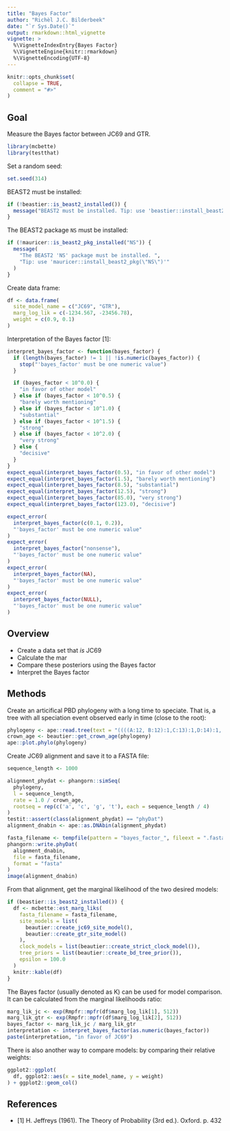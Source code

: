 ```yaml
---
title: "Bayes Factor"
author: "Richèl J.C. Bilderbeek"
date: "`r Sys.Date()`"
output: rmarkdown::html_vignette
vignette: >
  %\VignetteIndexEntry{Bayes Factor}
  %\VignetteEngine{knitr::rmarkdown}
  %\VignetteEncoding{UTF-8}
---
```


```r
knitr::opts_chunk$set(
  collapse = TRUE,
  comment = "#>"
)
```

## Goal

Measure the Bayes factor between JC69 and GTR.

```r
library(mcbette)
library(testthat)
```

Set a random seed:

```r
set.seed(314)
```

BEAST2 must be installed:

```r
if (!beastier::is_beast2_installed()) {
  message("BEAST2 must be installed. Tip: use 'beastier::install_beast2()'")
}
```

The BEAST2 package `NS` must be installed:

```r
if (!mauricer::is_beast2_pkg_installed("NS")) {
  message(
    "The BEAST2 'NS' package must be installed. ",
    "Tip: use 'mauricer::install_beast2_pkg(\"NS\")'"
  )
}
```

Create data frame:

```r
df <- data.frame(
  site_model_name = c("JC69", "GTR"),
  marg_log_lik = c(-1234.567, -23456.78),
  weight = c(0.9, 0.1)
)
```

Interpretation of the Bayes factor [1]:

```r
interpret_bayes_factor <- function(bayes_factor) {
  if (length(bayes_factor) != 1 || !is.numeric(bayes_factor)) {
    stop("'bayes_factor' must be one numeric value")
  }

  if (bayes_factor < 10^0.0) {
    "in favor of other model"
  } else if (bayes_factor < 10^0.5) {
    "barely worth mentioning"
  } else if (bayes_factor < 10^1.0) {
    "substantial"
  } else if (bayes_factor < 10^1.5) {
    "strong"
  } else if (bayes_factor < 10^2.0) {
    "very strong"
  } else {
    "decisive"
  }
}
expect_equal(interpret_bayes_factor(0.5), "in favor of other model")
expect_equal(interpret_bayes_factor(1.5), "barely worth mentioning")
expect_equal(interpret_bayes_factor(8.5), "substantial")
expect_equal(interpret_bayes_factor(12.5), "strong")
expect_equal(interpret_bayes_factor(85.0), "very strong")
expect_equal(interpret_bayes_factor(123.0), "decisive")

expect_error(
  interpret_bayes_factor(c(0.1, 0.2)), 
  "'bayes_factor' must be one numeric value"
)
expect_error(
  interpret_bayes_factor("nonsense"), 
  "'bayes_factor' must be one numeric value"
)
expect_error(
  interpret_bayes_factor(NA), 
  "'bayes_factor' must be one numeric value"
)
expect_error(
  interpret_bayes_factor(NULL), 
  "'bayes_factor' must be one numeric value"
)
```

## Overview

 * Create a data set that *is* JC69
 * Calculate the mar
 * Compare these posteriors using the Bayes factor
 * Interpret the Bayes factor

## Methods

Create an articifical PBD phylogeny with a long time to speciate. That is,
a tree with all speciation event observed early in time (close to the root):
 
```r
phylogeny <- ape::read.tree(text = "((((A:12, B:12):1,C:13):1,D:14):1, E:15);")
crown_age <- beautier::get_crown_age(phylogeny)
ape::plot.phylo(phylogeny)
```

Create JC69 alignment and save it to a FASTA file:

```r
sequence_length <- 1000

alignment_phydat <- phangorn::simSeq(
  phylogeny,
  l = sequence_length,
  rate = 1.0 / crown_age,
  rootseq = rep(c('a', 'c', 'g', 't'), each = sequence_length / 4)
)
testit::assert(class(alignment_phydat) == "phyDat")
alignment_dnabin <- ape::as.DNAbin(alignment_phydat)

fasta_filename <- tempfile(pattern = "bayes_factor_", fileext = ".fasta")
phangorn::write.phyDat(
  alignment_dnabin,
  file = fasta_filename,
  format = "fasta"
)
image(alignment_dnabin)
```

From that alignment, get the marginal likelihood of the two desired models:


```r
if (beastier::is_beast2_installed()) {
  df <- mcbette::est_marg_liks(
    fasta_filename = fasta_filename, 
    site_models = list(
      beautier::create_jc69_site_model(), 
      beautier::create_gtr_site_model()
    ),
    clock_models = list(beautier::create_strict_clock_model()),
    tree_priors = list(beautier::create_bd_tree_prior()),
    epsilon = 100.0
  )
  knitr::kable(df)
}
```

The Bayes factor (usually denoted as K) can be used for model comparison. 
It can be calculated from the marginal likelihoods ratio:

```r
marg_lik_jc <- exp(Rmpfr::mpfr(df$marg_log_lik[1], 512)) 
marg_lik_gtr <- exp(Rmpfr::mpfr(df$marg_log_lik[2], 512))
bayes_factor <- marg_lik_jc / marg_lik_gtr
interpretation <- interpret_bayes_factor(as.numeric(bayes_factor))
paste(interpretation, "in favor of JC69")
```

There is also another way to compare models: by comparing their relative weights:

```r
ggplot2::ggplot(
  df, ggplot2::aes(x = site_model_name, y = weight)
) + ggplot2::geom_col()
```

## References

 * [1] H. Jeffreys (1961). The Theory of Probability (3rd ed.). Oxford. p. 432
